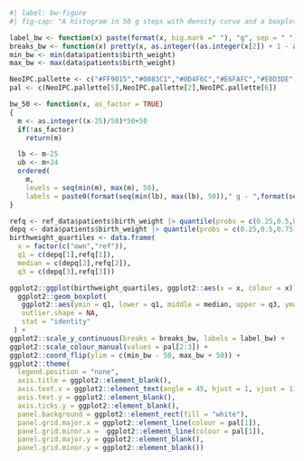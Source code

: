 ```r
#| label: bw-figure
#| fig-cap: "A histogram in 50 g steps with density curve and a boxplot of the birth weights of the patients contained in this analysis"

label_bw <- function(x) paste(format(x, big.mark =" "), "g", sep = " ")
breaks_bw <- function(x) pretty(x, as.integer((as.integer(x[2]) + 1 - as.integer(x[1])) / 100))
min_bw <- min(data$patients$birth_weight)
max_bw <- max(data$patients$birth_weight)

NeoIPC.pallette <- c("#FF9015","#0083C1","#0D4F6C","#E6FAFC","#E0D3DE","#1F271B")
pal <- c(NeoIPC.pallette[5],NeoIPC.pallette[2],NeoIPC.pallette[6])

bw_50 <- function(x, as_factor = TRUE)
{
  m <- as.integer((x-25)/50)*50+50
  if(!as_factor)
    return(m)

  lb <- m-25
  ub <- m+24
  ordered(
    m,
    levels = seq(min(m), max(m), 50),
    labels = paste0(format(seq(min(lb), max(lb), 50))," g - ",format(seq(min(ub), max(ub), 50))," g"))
}

refq <- ref_data$patients$birth_weight |> quantile(probs = c(0.25,0.5,0.75)) |> unname()
depq <- data$patients$birth_weight |> quantile(probs = c(0.25,0.5,0.75)) |> unname()
birthweight_quartiles <- data.frame(
  x = factor(c("own","ref")),
  q1 = c(depq[1],refq[1]),
  median = c(depq[2],refq[2]),
  q3 = c(depq[3],refq[3]))

ggplot2::ggplot(birthweight_quartiles, ggplot2::aes(x = x, colour = x)) +
  ggplot2::geom_boxplot(
   ggplot2::aes(ymin = q1, lower = q1, middle = median, upper = q3, ymax = q3),
   outlier.shape = NA,
   stat = "identity"
 ) +
ggplot2::scale_y_continuous(breaks = breaks_bw, labels = label_bw) +
ggplot2::scale_colour_manual(values = pal[2:3]) +
ggplot2::coord_flip(ylim = c(min_bw - 50, max_bw + 50)) +
ggplot2::theme(
  legend.position = "none",
  axis.title = ggplot2::element_blank(),
  axis.text.x = ggplot2::element_text(angle = 45, hjust = 1, vjust = 1),
  axis.text.y = ggplot2::element_blank(),
  axis.ticks.y = ggplot2::element_blank(),
  panel.background = ggplot2::element_rect(fill = "white"),
  panel.grid.major.x = ggplot2::element_line(colour = pal[1]),
  panel.grid.minor.x =  ggplot2::element_line(colour = pal[1]),
  panel.grid.major.y = ggplot2::element_blank(),
  panel.grid.minor.y = ggplot2::element_blank())

```
